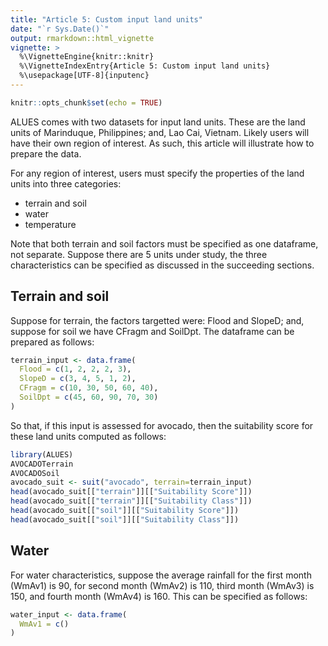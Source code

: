 ```yaml
---
title: "Article 5: Custom input land units"
date: "`r Sys.Date()`"
output: rmarkdown::html_vignette
vignette: >
  %\VignetteEngine{knitr::knitr}
  %\VignetteIndexEntry{Article 5: Custom input land units}
  %\usepackage[UTF-8]{inputenc}
---
```


```r
knitr::opts_chunk$set(echo = TRUE)
```
ALUES comes with two datasets for input land units. These are the land units of Marinduque, Philippines; and, Lao Cai, Vietnam. Likely users will have their own region of interest. As such, this article will illustrate how to prepare the data.

For any region of interest, users must specify the properties of the land units into three categories:

- terrain and soil
- water
- temperature

Note that both terrain and soil factors must be specified as one dataframe, not separate. Suppose there are 5 units under study, the three characteristics can be specified as discussed in the succeeding sections.

## Terrain and soil
Suppose for terrain, the factors targetted were: Flood and SlopeD; and, suppose for soil we have CFragm and SoilDpt. The dataframe can be prepared as follows:
```r
terrain_input <- data.frame(
  Flood = c(1, 2, 2, 2, 3),
  SlopeD = c(3, 4, 5, 1, 2),
  CFragm = c(10, 30, 50, 60, 40),
  SoilDpt = c(45, 60, 90, 70, 30)
)
```
So that, if this input is assessed for avocado, then the suitability score for these land units computed as follows:
```r
library(ALUES)
AVOCADOTerrain
AVOCADOSoil
avocado_suit <- suit("avocado", terrain=terrain_input)
head(avocado_suit[["terrain"]][["Suitability Score"]])
head(avocado_suit[["terrain"]][["Suitability Class"]])
head(avocado_suit[["soil"]][["Suitability Score"]])
head(avocado_suit[["soil"]][["Suitability Class"]])
```

## Water
For water characteristics, suppose the average rainfall for the first month (WmAv1) is 90, for second month (WmAv2) is 110, third month (WmAv3) is 150, and fourth month (WmAv4) is 160. This can be specified as follows:
```r
water_input <- data.frame(
  WmAv1 = c()
)
```